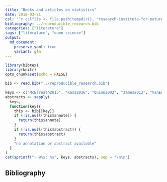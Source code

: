 ```yaml
---
title: "Books and articles on statistics"
date: 2018-03-21
csl: '`r cslfile <- file.path(tempdir(), "research-institute-for-nature-and-forest.csl"); download.file("https://github.com/inbo/styles/raw/inbocsl-0.1.0/research-institute-for-nature-and-forest.csl", cslfile); cslfile`'
bibliography: ../reproducible_research.bib
categories: ["literature"]
tags: ["literature", "open science"]
output: 
  md_document:
    preserve_yaml: true
    variant: gfm
---
```


```r
library(bibtex)
library(knitr)
opts_chunk$set(echo = FALSE)
```

```r
bib <- read.bib("../reproducible_research.bib")
```

```r
keys <- c("McElreath2015", "Kass2016", "Quinn2002", "James2013", "VanEmden2008", "Agresti2002a", "VanBelle2008", "Grolemund2016", "Baddeley2015", "Hobbs2015", "Zuur2017", "Zuur2010", "Kelleher2011", "Lohr2010", "Zuur2009c", "Zuur2016", "Gelman2007b", "Lindenmayer2010d", "Bolker2008a")
abstracts <- sapply(
  keys, 
  function(key){
    this <- bib[[key]]
    if (!is.null(this$annote)) {
      return(this$annote)
    }
    if (!is.null(this$abstract)) {
      return(this$abstract)
    }
    "no annotation or abstract available"
  }
)
cat(sprintf("- @%s: %s", keys, abstracts), sep = "\n\n")
```

## Bibliography
